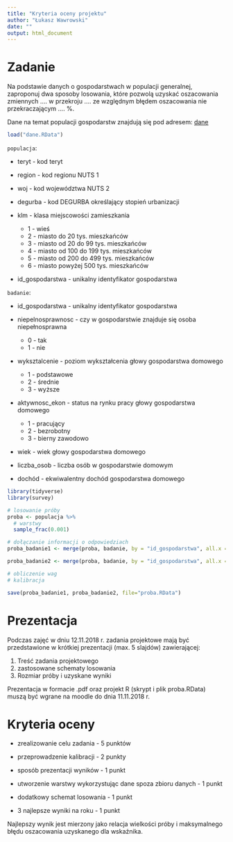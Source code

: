 ```yaml
---
title: "Kryteria oceny projektu"
author: "Łukasz Wawrowski"
date: ""
output: html_document
---
```


# Zadanie

Na podstawie danych o gospodarstwach w populacji generalnej, zaproponuj dwa sposoby losowania, które pozwolą uzyskać oszacowania zmiennych .... w przekroju .... ze względnym błędem oszacowania nie przekraczającym .... %.

Dane na temat populacji gospodarstw znajdują się pod adresem: [dane](https://github.com/lwawrowski/metoda-reprezentacyjna/raw/master/07_projekt/dane.RData)

```r
load("dane.RData")
```

`populacja`:

- teryt - kod teryt
- region - kod regionu NUTS 1
- woj - kod województwa NUTS 2
- degurba - kod DEGURBA określający stopień urbanizacji
- klm - klasa miejscowości zamieszkania

  - 1 - wieś
  - 2 - miasto do 20 tys. mieszkańców
  - 3 - miasto od 20 do 99 tys. mieszkańców
  - 4 - miasto od 100 do 199 tys. mieszkańców
  - 5 - miasto od 200 do 499 tys. mieszkańców
  - 6 - miasto powyżej 500 tys. mieszkańców
  
- id_gospodarstwa - unikalny identyfikator gospodarstwa

`badanie`:

- id_gospodarstwa - unikalny identyfikator gospodarstwa
- niepelnosprawnosc - czy w gospodarstwie znajduje się osoba niepełnosprawna

  - 0 - tak
  - 1 - nie

- wyksztalcenie - poziom wykształcenia głowy gospodarstwa domowego

  - 1 - podstawowe
  - 2 - średnie
  - 3 - wyższe
  
- aktywnosc_ekon - status na rynku pracy głowy gospodarstwa domowego

  - 1 - pracujący
  - 2 - bezrobotny
  - 3 - bierny zawodowo
  
- wiek - wiek głowy gospodarstwa domowego
- liczba_osob - liczba osób w gospodarstwie domowym
- dochód - ekwiwalentny dochód gospodarstwa domowego

```r

library(tidyverse)
library(survey)

# losowanie próby
proba <- populacja %>%
  # warstwy
  sample_frac(0.001)

# dołączanie informacji o odpowiedziach
proba_badanie1 <- merge(proba, badanie, by = "id_gospodarstwa", all.x = T)

proba_badanie2 <- merge(proba, badanie, by = "id_gospodarstwa", all.x = T)

# obliczenie wag
# kalibracja

save(proba_badanie1, proba_badanie2, file="proba.RData")

```


# Prezentacja

Podczas zajęć w dniu 12.11.2018 r. zadania projektowe mają być przedstawione w krótkiej prezentacji (max. 5 slajdów) zawierającej:

1. Treść zadania projektowego
2. zastosowane schematy losowania
3. Rozmiar próby i uzyskane wyniki

Prezentacja w formacie .pdf oraz projekt R (skrypt i plik proba.RData) muszą być wgrane na moodle do dnia 11.11.2018 r.

# Kryteria oceny

- zrealizowanie celu zadania - 5 punktów
- przeprowadzenie kalibracji - 2 punkty
- sposób prezentacji wyników - 1 punkt

- utworzenie warstwy wykorzystując dane spoza zbioru danych - 1 punkt
- dodatkowy schemat losowania - 1 punkt
- 3 najlepsze wyniki na roku - 1 punkt

Najlepszy wynik jest mierzony jako relacja wielkości próby i maksymalnego błędu oszacowania uzyskanego dla wskaźnika.